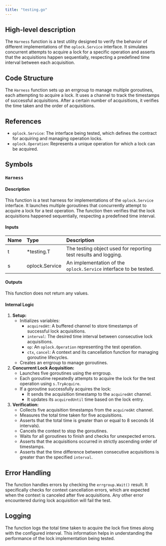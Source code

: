 ```yaml
---
title: "testing.go"
---
```


## High-level description
The `Harness` function is a test utility designed to verify the behavior of different implementations of the `oplock.Service` interface. It simulates concurrent attempts to acquire a lock for a specific operation and asserts that the acquisitions happen sequentially, respecting a predefined time interval between each acquisition.

## Code Structure
The `Harness` function sets up an errgroup to manage multiple goroutines, each attempting to acquire a lock. It uses a channel to track the timestamps of successful acquisitions. After a certain number of acquisitions, it verifies the time taken and the order of acquisitions.

## References
- `oplock.Service`: The interface being tested, which defines the contract for acquiring and managing operation locks.
- `oplock.Operation`: Represents a unique operation for which a lock can be acquired.

## Symbols
### `Harness`
#### Description
This function is a test harness for implementations of the `oplock.Service` interface. It launches multiple goroutines that concurrently attempt to acquire a lock for a test operation. The function then verifies that the lock acquisitions happened sequentially, respecting a predefined time interval.

#### Inputs
| Name | Type | Description |
|:-----|:-----|:------------|
| t | *testing.T | The testing object used for reporting test results and logging. |
| s | oplock.Service | An implementation of the `oplock.Service` interface to be tested. |

#### Outputs
This function does not return any values.

#### Internal Logic
1. **Setup:**
    - Initializes variables:
        - `acquiredAt`: A buffered channel to store timestamps of successful lock acquisitions.
        - `interval`: The desired time interval between consecutive lock acquisitions.
        - `op`: An `oplock.Operation` representing the test operation.
        - `ctx`, `cancel`: A context and its cancellation function for managing goroutine lifecycles.
    - Creates an errgroup to manage goroutines.
2. **Concurrent Lock Acquisition:**
    - Launches five goroutines using the errgroup.
    - Each goroutine repeatedly attempts to acquire the lock for the test operation using `s.TryAcquire`.
    - If a goroutine successfully acquires the lock:
        - It sends the acquisition timestamp to the `acquiredAt` channel.
        - It updates its `acquiredUntil` time based on the lock entry.
3. **Verification:**
    - Collects five acquisition timestamps from the `acquiredAt` channel.
    - Measures the total time taken for five acquisitions.
    - Asserts that the total time is greater than or equal to 8 seconds (4 intervals).
    - Cancels the context to stop the goroutines.
    - Waits for all goroutines to finish and checks for unexpected errors.
    - Asserts that the acquisitions occurred in strictly ascending order of timestamps.
    - Asserts that the time difference between consecutive acquisitions is greater than the specified `interval`.

## Error Handling
The function handles errors by checking the `errgroup.Wait()` result. It specifically checks for context cancellation errors, which are expected when the context is canceled after five acquisitions. Any other error encountered during lock acquisition will fail the test.

## Logging
The function logs the total time taken to acquire the lock five times along with the configured interval. This information helps in understanding the performance of the lock implementation being tested.
